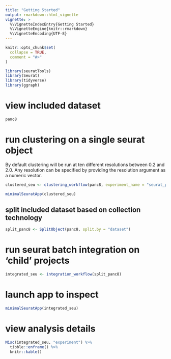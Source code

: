 ```yaml
---
title: "Getting Started"
output: rmarkdown::html_vignette
vignette: >
  %\VignetteIndexEntry{Getting Started}
  %\VignetteEngine{knitr::rmarkdown}
  %\VignetteEncoding{UTF-8}
---
```


```r
knitr::opts_chunk$set(
  collapse = TRUE,
  comment = "#>"
)
```

```r
library(seuratTools)
library(Seurat)
library(tidyverse)
library(ggraph)
```

# view included dataset 

```r
panc8

```

# run clustering on a single seurat object

By default clustering will be run at ten different resolutions between 0.2 and 2.0. Any resolution can be specified by providing the resolution argument as a numeric vector.

```r
clustered_seu <- clustering_workflow(panc8, experiment_name = "seurat_pancreas", organism = "human")
```

```r
minimalSeuratApp(clustered_seu)
```

## split included dataset based on collection technology 

```r
split_panc8 <- SplitObject(panc8, split.by = "dataset")

```

# run seurat batch integration on 'child' projects

```r
integrated_seu <- integration_workflow(split_panc8)
```

# launch app to inspect

```r

minimalSeuratApp(integrated_seu)

```

# view analysis details

```r
Misc(integrated_seu, "experiment") %>% 
  tibble::enframe() %>% 
  knitr::kable()
```

